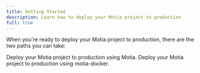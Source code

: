 ```yaml
---
title: Getting Started
description: Learn how to deploy your Motia project to production
full: true
---
```


When you're ready to deploy your Motia project to production, there are the two paths you can take:

<Cards>
  <Card href="/docs/concepts/deployment/motia-cloud" title="Deploy with Motia">
    Deploy your Motia project to production using Motia.
  </Card>
  <Card href="/docs/concepts/deployment/self-hosted" title="Self-Hosted">
    Deploy your Motia project to production using motia-docker.
  </Card>
</Cards>

<br />
